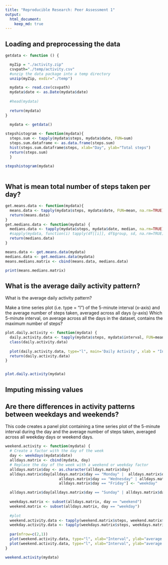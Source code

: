 ```yaml
---
title: "Reproducible Research: Peer Assessment 1"
output: 
  html_document:
    keep_md: true
---
```



## Loading and preprocessing the data

```R
getdata <- function () {

  myZip = "./activity.zip"
  csvpath="./temp/activity.csv"
  #unzip the data package into a temp directory
  unzip(myZip, exdir="./temp")

  mydata <- read.csv(csvpath)
  mydata$date <- as.Date(mydata$date)
  
  #head(mydata)
  
  return(mydata)
}

  mydata <- getdata()
  
stepshistogram <- function(mydata){
  steps.sum <- tapply(mydata$steps, mydata$date, FUN=sum)
  steps.sum.dataframe <- as.data.frame(steps.sum)
  hist(steps.sum.dataframe$steps, xlab="Day", ylab="Total steps")
  return(steps.sum)
  }
  
stepshistogram(mydata)
  
```

## What is mean total number of steps taken per day?

```r
get.means.data <- function(mydata){
  means.data <- tapply(mydata$steps, mydata$date, FUN=mean, na.rm=TRUE)
  return(means.data)
}
get.medians.data <- function(mydata) {
  medians.data <- tapply(mydata$steps, mydata$date, median, na.rm=TRUE)
  #sapply(mydata, function(i) tapply(df[[i]], df$group, sd, na.rm=TRUE))
  return(medians.data)
}

means.data <- get.means.data(mydata)
medians.data <- get.medians.data(mydata)
means.medians.matrix <- cbind(means.data, medians.data)

print(means.medians.matrix)
```

## What is the average daily activity pattern?
What is the average daily activity pattern?

Make a time series plot (i.e. type = "l") of the 5-minute interval (x-axis) and the average number of steps taken, averaged across all days (y-axis)
Which 5-minute interval, on average across all the days in the dataset, contains the maximum number of steps?

```r
plot.daily.activity <- function(mydata) {
  daily.activity.data <- tapply(mydata$steps, mydata$interval, FUN=mean, na.rm=TRUE)
  class(daily.activity.data)
  
  plot(daily.activity.data, type="l", main='Daily Activity', xlab = "Interval", ylab="Average number of steps")
  return(daily.activity.data)
}


plot.daily.activity(mydata)
```

## Imputing missing values





## Are there differences in activity patterns between weekdays and weekends?

This code creates a panel plot containing a time series plot of the 5-minute interval during the day and the average number of steps taken, averaged across all weekday days or weekend days. 

```r
weekend.activity <- function(mydata) {
  # Create a factor with the day of the week
  day <- weekdays(mydata$date) 
  alldays.matrix <- cbind(mydata, day)
  # Replace the day of the week with a weekend or weekday factor
  alldays.matrix$day <- as.character(alldays.matrix$day)
  alldays.matrix$day[alldays.matrix$day == "Monday" |  alldays.matrix$day == "Tuesday" | 
                        alldays.matrix$day == "Wednesday" | alldays.matrix$day == "Thursday"| 
                        alldays.matrix$day == "Friday"] <- "weekday"

  alldays.matrix$day[alldays.matrix$day == "Sunday" | alldays.matrix$day == "Saturday" ] <- "weekend"
  
  weekdays.matrix <- subset(alldays.matrix, day == "weekend")
  weekend.matrix <- subset(alldays.matrix, day == "weekday")
  
  #plot
  weekend.activity.data <- tapply(weekend.matrix$steps, weekend.matrix$interval, FUN=mean, na.rm=TRUE)
  weekday.activity.data <- tapply(weekdays.matrix$steps, weekdays.matrix$interval, FUN=mean, na.rm=TRUE)
  
  par(mfrow=c(2,1))
  plot(weekend.activity.data, type="l", xlab="Interval", ylab="average steps", main="Weekends")
  plot(weekend.activity.data, type="l", xlab="Interval", ylab="average steps", main="Weekdays")
} 

weekend.activity(mydata)

```
